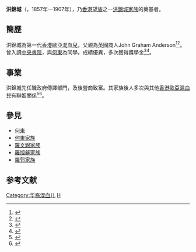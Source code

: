 '''洪錦城'''（{{lang-en|'''Hung Kam Shing'''}}，1857年—1907年），乃[[香港望族|香港望族]]之一[[洪錦城家族|洪錦城家族]]的奠基者。

==簡歷==
洪錦城為第一代[[香港歐亞混血兒|香港歐亞混血兒]]，父親為[[英國|英國]]商人John Graham Anderson<ref name=bushk>{{cite book|author=鄭宏泰、黃紹倫|title=《商城記──香港家族企業縱橫談》|location=香港|publisher=中華書局(香港)有限公司|date=2014年1月}}</ref><ref name=euroa>{{cite book|author=丁新豹|title=《非我族裔：戰前香港的外籍族群》|location=香港|publisher=三聯書店(香港)有限公司|date=2014年1月}}</ref>。曾入讀[[中央書院|中央書院]]，與[[何東|何東]]為同學。成績優異，多次獲得獎學金<ref name=hotun>{{cite book|author=鄭宏泰、黃紹倫|title=《香港大老－－何東》|location=香港|publisher=三聯書店(香港)有限公司|date=2007年7月}}</ref><ref name=woman>{{cite book|author=鄭宏泰、黃紹倫|title=《何家女子——三代婦女傳奇》|location=香港|publisher=三聯書店(香港)有限公司|date=2010年8月}}</ref>。

==事業==
洪錦城先任職政府傳譯部門，及後營商致富。其家族後人多次與其他[[香港歐亞混血兒|香港歐亞混血兒]]有聯姻關係<ref name=early>{{cite book|author=劉智鵬|title=《香港早期華人菁英》|location=香港|publisher=中華書局(香港)有限公司|date=2011年7月}}</ref><ref name=growt>{{cite book|author=劉智鵬|title=《香港華人菁英的冒起》|location=香港|publisher=中華書局(香港)有限公司|date=2013年5月}}</ref>。

==參見==
*[[何東|何東]]
*[[何東家族|何東家族]]
*[[羅文錦家族|羅文錦家族]]
*[[羅旭龢家族|羅旭龢家族]]
*[[羅郭家族|羅郭家族]]

==参考文献==
{{reflist}}

[[Category:华裔混血儿|Category:华裔混血儿]]
[[Category:洪姓|H]]